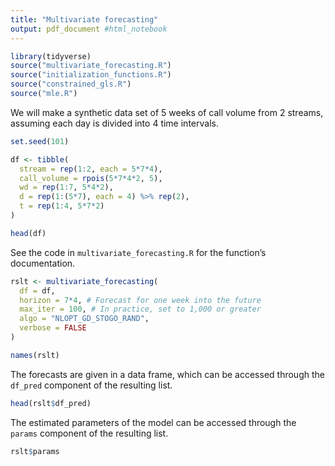 ```yaml
---
title: "Multivariate forecasting"
output: pdf_document #html_notebook
---
```


```r
library(tidyverse)
source("multivariate_forecasting.R")
source("initialization_functions.R")
source("constrained_gls.R")
source("mle.R")
```

We will make a synthetic data set of 5 weeks of call volume from 2 streams, assuming each day is divided into 4 time intervals.

```r
set.seed(101)

df <- tibble(
  stream = rep(1:2, each = 5*7*4),
  call_volume = rpois(5*7*4*2, 5),
  wd = rep(1:7, 5*4*2),
  d = rep(1:(5*7), each = 4) %>% rep(2),
  t = rep(1:4, 5*7*2)
)
```

```r
head(df)
```

See the code in `multivariate_forecasting.R` for the function's documentation.

```r
rslt <- multivariate_forecasting(
  df = df, 
  horizon = 7*4, # Forecast for one week into the future
  max_iter = 100, # In practice, set to 1,000 or greater
  algo = "NLOPT_GD_STOGO_RAND",
  verbose = FALSE
)
```

```r
names(rslt)
```

The forecasts are given in a data frame, which can be accessed through the `df_pred` component of the resulting list.

```r
head(rslt$df_pred)
```

The estimated parameters of the model can be accessed through the `params` component of the resulting list.

```r
rslt$params
```




